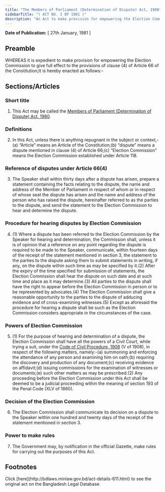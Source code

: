 ```yaml
---
title: "The Members of Parliament (Determination of Dispute) Act, 1980"
sidebarTitle: "( ACT NO. I OF 1981 )"
description: "An Act to make provision for empowering the Election Commission to give full effect to the provisions of clause (4) of Article 66 of the Constitution."
---
```


**Date of Publication:** [ 27th January, 1981 ]

## Preamble

WHEREAS it is expedient to make provision for empowering the Election Commission to give full effect to the provisions of clause (4) of Article 66 of the Constitution;It is hereby enacted as follows:-

## Sections/Articles

### Short title

1. This Act may be called the [Members of Parliament (Determination of Dispute) Act, 1980](/act-611.html "Members of Parliament (Determination of Dispute) Act, 1980").

### Definitions

2. In this Act, unless there is anything repugnant in the subject or context,-(a) “Article” means an Article of the Constitution;(b) “dispute” means a dispute mentioned in clause (4) of Article 66;(c) “Election Commission” means the Election Commission established under Article 118.

### Reference of disputes under Article 66(4)

3. The Speaker shall within thirty days after a dispute has arisen, prepare a statement containing the facts relating to the dispute, the name and address of the Member of Parliament in respect of whom or in respect of whose seat the dispute has arisen and the name and address of the person who has raised the dispute, hereinafter referred to as the parties to the dispute, and send the statement to the Election Commission to hear and determine the dispute.

### Procedure for hearing disputes by Election Commission

4. (1) Where a dispute has been referred to the Election Commission by the Speaker for hearing and determination, the Commission shall, unless it is of opinion that a reference on any point regarding the dispute is required to be made to the Speaker, communicate, within fourteen days of the receipt of the statement mentioned in section 3, the statement to the parties to the dispute asking them to submit statements in writing, if any, on the dispute within such time as may be specified by it.(2) After the expiry of the time specified for submission of statements, the Election Commission shall hear the dispute on such date and at such time and place as it may determine.(3) All parties to the dispute shall have the right to appear before the Election Commission in person or to be represented by advocates.(4) The Election Commission shall give a reasonable opportunity to the parties to the dispute of adducing evidence and of cross-examining witnesses.(5) Except as aforesaid the procedure for hearing a dispute shall be such as the Election Commission considers appropriate in the circumstances of the case.

### Powers of Election Commission

5. (1) For the purpose of hearing and determination of a dispute, the Election Commission shall have all the powers of a Civil Court, while trying a suit, under the [Code of Civil Procedure, 1908](/act-86.html "Code of Civil Procedure, 1908") (V of 1908), in respect of the following matters, namely:-(a) summoning and enforcing the attendance of any person and examining him on oath;(b) requiring the discovery and production of any document;(c) receiving evidence on affidavit;(d) issuing commissions for the examination of witnesses or documents;(e) such other matters as may be prescribed.(2) Any proceeding before the Election Commission under this Act shall be deemed to be a judicial proceeding within the meaning of section 193 of the Penal Code (XLV of 1860).

### Decision of the Election Commission

6. The Election Commission shall communicate its decision on a dispute to the Speaker within one hundred and twenty days of the receipt of the statement mentioned in section 3.

### Power to make rules

7. The Government may, by notification in the official Gazette, make rules for carrying out the purposes of this Act.

## Footnotes

<Note>
  Click [here](http://bdlaws.minlaw.gov.bd/act-details-611.html) to see the original act on the Bangladesh Legal Database.
</Note>
